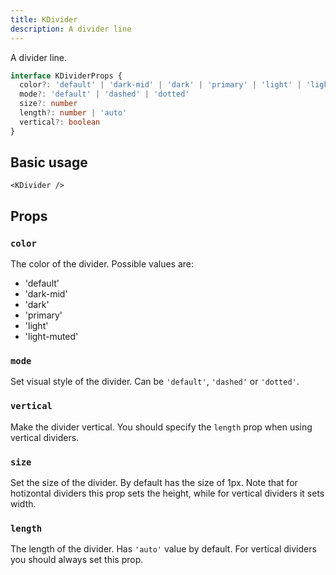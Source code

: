 ```yaml
---
title: KDivider
description: A divider line
---
```


A divider line.

```ts
interface KDividerProps {
  color?: 'default' | 'dark-mid' | 'dark' | 'primary' | 'light' | 'light-muted'
  mode?: 'default' | 'dashed' | 'dotted'
  size?: number
  length?: number | 'auto'
  vertical?: boolean
}
```

## Basic usage

```vue
<KDivider />
```

## Props

### `color`

The color of the divider. Possible values are: 

- 'default'
- 'dark-mid'
- 'dark'
- 'primary'
- 'light'
- 'light-muted'

### `mode`

Set visual style of the divider. Can be `'default'`, `'dashed'` or `'dotted'`.

### `vertical`

Make the divider vertical. You should specify the `length` prop when using
vertical dividers.

### `size`

Set the size of the divider. By default has the size of 1px.
Note that for hotizontal dividers this prop sets the height, while for
vertical dividers it sets width.

### `length`

The length of the divider. Has `'auto'` value by default.
For vertical dividers you should always set this prop.


